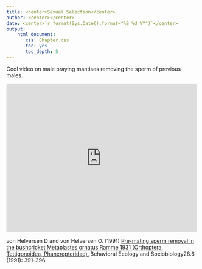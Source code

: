 ```yaml
---
title: <center>Sexual Selection</center>
author: <center></center>
date: <center>`r format(Sys.Date(),format="%B %d %Y")`</center>
output: 
    html_document:
       css: Chapter.css
       toc: yes
       toc_depth: 5
---
```


Cool video on male praying mantises removing the sperm of previous males.

<iframe width="500" height="390" src="https://www.youtube.com/embed/-ekvw7YwhIA" frameborder="0" allowfullscreen></iframe>

von Helversen D and von Helversen O. (1991) [Pre-mating sperm removal in the bushcricket Metaplastes ornatus Ramme 1931 (Orthoptera, Tettigonoidea, Phaneropteridae).](http://www.jstor.org/stable/4600568) Behavioral Ecology and Sociobiology28.6 (1991): 391-396